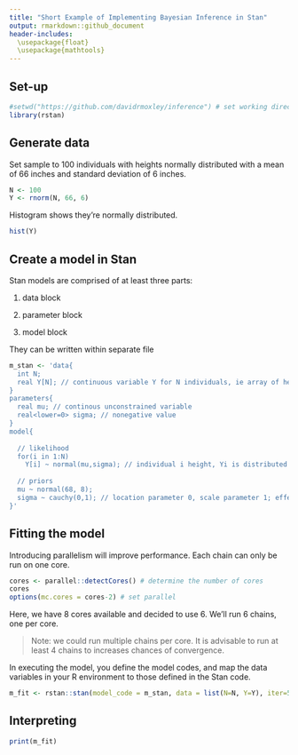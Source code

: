 ```yaml
---
title: "Short Example of Implementing Bayesian Inference in Stan"
output: rmarkdown::github_document
header-includes: 
  \usepackage{float}
  \usepackage{mathtools}
---
```


## Set-up

```r
#setwd("https://github.com/davidrmoxley/inference") # set working directory
library(rstan)
```


## Generate data
Set sample to 100 individuals with heights normally distributed with a mean of 66 inches and standard deviation of 6 inches.

```r
N <- 100
Y <- rnorm(N, 66, 6)
```

Histogram shows they're normally distributed.
```r
hist(Y)
```

## Create a model in Stan

Stan models are comprised of at least three parts:

(1) data block

(2) parameter block

(3) model block


They can be written within separate file 

```r
m_stan <- 'data{
  int N;
  real Y[N]; // continuous variable Y for N individuals, ie array of heights
}
parameters{
  real mu; // continous unconstrained variable
  real<lower=0> sigma; // nonegative value
}
model{
  
  // likelihood
  for(i in 1:N)
    Y[i] ~ normal(mu,sigma); // individual i height, Yi is distributed normal with mean mu and sd sigma
  
  // priors
  mu ~ normal(68, 8);
  sigma ~ cauchy(0,1); // location parameter 0, scale parameter 1; effectively half cauchy bc sigma is nonegative
}'
```

## Fitting the model

Introducing parallelism will improve performance. Each chain can only be run on one core.

```r
cores <- parallel::detectCores() # determine the number of cores
cores
options(mc.cores = cores-2) # set parallel
```

Here, we have 8 cores available and decided to use 6. We'll run 6 chains, one per core.

>Note: we could run multiple chains per core. It is advisable to run at least 4 chains to increases chances of convergence.


In executing the model, you define the model codes, and map the data variables in your R environment to those defined in the Stan code.

```r
m_fit <- rstan::stan(model_code = m_stan, data = list(N=N, Y=Y), iter=500, chains=(cores-2))
```


## Interpreting

```r
print(m_fit)
```